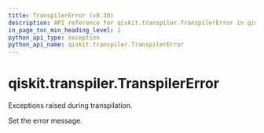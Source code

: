 ```yaml
---
title: TranspilerError (v0.30)
description: API reference for qiskit.transpiler.TranspilerError in qiskit v0.30
in_page_toc_min_heading_level: 1
python_api_type: exception
python_api_name: qiskit.transpiler.TranspilerError
---
```


<span id="qiskit-transpiler-transpilererror" />

# qiskit.transpiler.TranspilerError

<Class id="qiskit.transpiler.TranspilerError" isDedicatedPage={true} github="https://github.com/qiskit/qiskit/tree/stable/0.18/qiskit/transpiler/exceptions.py" signature="TranspilerError(*message)" modifiers="exception">
  Exceptions raised during transpilation.

  Set the error message.
</Class>

